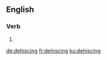==English==

===Verb===
{{head|en|present participle}}

# {{present participle of|dehisce|lang=en|nocat=1}}

[[de:dehiscing]]
[[fr:dehiscing]]
[[ku:dehiscing]]
